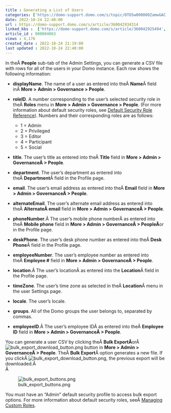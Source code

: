 ```yaml
---
title : Generating a List of Users
categories: ['https://domo-support.domo.com/s/topic/0TO5w000000ZamwGAC']
date: 2022-10-24 22:40:00
url : https://domo-support.domo.com/s/article/360042934314
linked_kbs :  ['https://domo-support.domo.com/s/article/360042925494', 'https://domo-support.domo.com/s/knowledge-base', 'https://domo-support.domo.com/s/article/360043429953', 'https://domo-support.domo.com/s/article/360042934314', 'https://domo-support.domo.com/s/article/360043438973', 'https://domo-support.domo.com/s/article/360043438953', 'https://domo-support.domo.com/s/article/360043429933', 'https://domo-support.domo.com/s/article/360043429693', 'https://domo-support.domo.com/s/topic/0TO5w000000ZamwGAC', 'https://domo-support.domo.com/s/article/360043429913']
article_id : 000004063
views : 4,176
created_date : 2022-10-24 21:19:00
last updated : 2022-10-24 22:40:00
---
```




In theÂ **People** sub-tab of the Admin Settings, you can generate a CSV file with rows for all of the users in your Domo instance. Each row shows the following information:



* **displayName**. The name of a user as entered into theÂ **Name**Â field inÂ **More >** **Admin > Governance > People**.
* **roleID**. A number corresponding to the user's selected security role in theÂ **Roles** menu in **More >** **Admin > Governance > People**. (For more information about default security roles, see [Default Security Role Reference](..\default_security_role_reference\index.html "Default Security Role Reference")). Numbers and their corresponding roles are as follows:



	+ 1 = Admin
	+ 2 = Privileged
	+ 3 = Editor
	+ 4 = Participant
	+ 5 = Social
* **title**. The user's title as entered into theÂ **Title** field in **More > Admin > GovernanceÂ > People**.
* **department**. The user's department as entered into theÂ **Department**Â field in the Profile page.
* **email**. The user's email address as entered into theÂ **Email** field in **More > Admin > GovernanceÂ > People**.
* **alternateEmail**. The user's alternate email address as entered into theÂ **AlternateÂ email** field in **More > Admin > GovernanceÂ > People**.
* **phoneNumber**.Â The user's mobile phone numberÂ as entered into theÂ **Mobile phone** field in **More > Admin > GovernanceÂ > PeopleÂ**or in the Profile page.
* **deskPhone**. The user's desk phone number as entered into theÂ **Desk Phone**Â field in the Profile page.
* **employeeNumber**. The user's employee number as entered into theÂ **Employee #** field in **More > Admin > GovernanceÂ > People**.
* **location**.Â The user's locationÂ as entered into the **Location**Â field in the Profile page.
* **timeZone**. The user's time zone as selected in theÂ **Location**Â menu in the user Settings page.
* **locale**. The user's locale.
* **groups**. All of the Domo groups the user belongs to, separated by commas.
* **employeeID**.Â The user's employee IDÂ as entered into theÂ **Employee ID** field in **More > Admin > GovernanceÂ > People**.


You can generate a user CSV by clicking theÂ **Bulk ExportÂ**orÂ ![bulk_export_download_button.png](bulk_export_download_button.png) button in **More > Admin > GovernanceÂ > People**. TheÂ **Bulk Export**Â option generates a new file. If you clickÂ ![bulk_export_download_button.png](bulk_export_download_button.png), the previous export will be downloaded.Â   
Â 


![bulk_export_buttons.png](bulk_export_buttons.png)


  
You must have an "Admin" default security profile to access bulk export options. For more information about default security roles, seeÂ [Managing Custom Roles](..\managing_custom_roles\index.html "Default Security Role Reference").